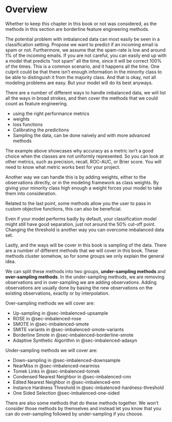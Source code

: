 # Overview {#sec-imbalenced}

Whether to keep this chapter in this book or not was considered, as the methods in this section are borderline feature engineering methods.

The potential problem with imbalanced data can most easily be seen in a classification setting. Propose we want to predict if an incoming email is spam or not. Furthermore, we assume that the spam-rate is low and around 1% of the incoming emails. If you are not careful, you can easily end up with a model that predicts "not spam" all the time, since it will be correct 100% of the times. This is a common scenario, and it happens all the time. One culprit could be that there isn't enough information in the minority class to be able to distinguish it from the majority class. And that is okay, not all modeling problems are easy. But your model will do its best anyways. 

There are a number of different ways to handle imbalanced data, we will list all the ways in broad strokes, and then cover the methods that we could count as feature engineering.

- using the right performance metrics
- weights
- loss functions
- Calibrating the predictions
- Sampling the data, can be done naively and with more advanced methods

The example above showcases why accuracy as a metric isn't a good choice when the classes are not uniformly represented. So you can look at other metrics, such as precision, recall, ROC-AUC, or Brier score. You will need to know what metric works best for your project.

Another way we can handle this is by adding weights, either to the observations directly, or in the modeling framework as class weights. By giving your minority class high enough a weight forces your model to take them into consideration.

Related to the last point, some methods allow you the user to pass in custom objective functions, this can also be beneficial. 

Even if your model performs badly by default, your classification model might still have good separation, just not around the 50% cut-off point. Changing the threshold is another way you can overcome imbalanced data set.

Lastly, and the ways will be cover in this book is sampling of the data. There are a number of different methods that we will cover in this book. These methods cluster somehow, so for some groups we only explain the general idea.

We can split these methods into two groups, **under-sampling methods** and **over-sampling methods**. In the under-sampling methods, we are removing observations and in over-sampling we are adding observations. Adding observations are usually done by basing the new observations on the existing observations, exactly or by interpolation.

Over-sampling methods we will cover are:

- Up-sampling in @sec-imbalenced-upsample
- ROSE in @sec-imbalenced-rose
- SMOTE in @sec-imbalenced-smote
- SMITE variants in @sec-imbalenced-smote-variants
- Borderline Smote in @sec-imbalenced-borderline-smote
- Adaptive Synthetic Algorithm in @sec-imbalenced-adasyn

Under-sampling methods we will cover are:

- Down-sampling in @sec-imbalenced-downsample
- NearMiss in @sec-imbalenced-nearmiss
- Tomek Links in @sec-imbalenced-tomek
- Condensed Nearest Neighbor in @sec-imbalenced-cnn
- Edited Nearest Neighbor in @sec-imbalenced-enn
- Instance Hardness Threshold in @sec-imbalenced-hardness-threshold
- One Sided Selection @sec-imbalenced-one-sided

There are also some methods that do these methods together. We won't consider those methods by themselves and instead let you know that you can do over-sampling followed by under-sampling if you choose.
